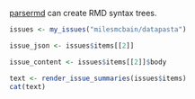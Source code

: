 [parsermd](https://github.com/rundel/parsermd) can create RMD syntax trees.

```r

issues <- my_issues("milesmcbain/datapasta")

issue_json <- issues$items[[2]]

issue_content <- issues$items[[2]]$body

text <- render_issue_summaries(issues$items)
cat(text)


```
